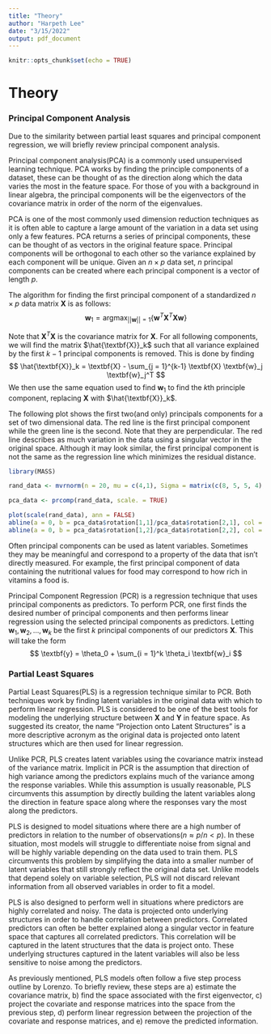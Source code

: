 ```yaml
---
title: "Theory"
author: "Harpeth Lee"
date: "3/15/2022"
output: pdf_document
---
```


```r
knitr::opts_chunk$set(echo = TRUE)
```

# Theory


### Principal Component Analysis

Due to the similarity between partial least squares and principal component regression, we will briefly review principal component analysis. 

Principal component analysis(PCA) is a commonly used unsupervised learning technique. PCA works by finding the principle components of a dataset, these can be thought of as the direction along which the data varies the most in the feature space. For those of you with a background in linear algebra, the principal components will be the eigenvectors of the covariance matrix in order of the norm of the eigenvalues.


  PCA is one of the most commonly used dimension reduction techniques as it is often able to capture a large amount of the variation in a data set using only a few features. PCA returns a series of principal components, these can be thought of as vectors in the original feature space. Principal components will be orthogonal to each other so the variance explained by each component will be unique. Given an $n \times p$ data set, $n$ principal components can be created where each principal component is a vector of length $p$.
    
    
  The algorithm for finding the first principal component of a standardized $n \times p$ data matrix $\textbf{X}$ is as follows:
$$
\textbf{w}_1 = \text{argmax}_{||\textbf{w}||=1} \Big\{ \textbf{w}^T \textbf{X}^T\textbf{X} \textbf{w} \Big\}
$$


Note that $\textbf{X}^T\textbf{X}$ is the covariance matrix for $\textbf{X}$. For all following components, we will find the matrix $\hat{\textbf{X}}_k$ such that all variance explained by the first $k-1$ principal components is removed. This is done by finding
$$
\hat{\textbf{X}}_k = \textbf{X} - \sum_{j = 1}^{k-1} \textbf{X} \textbf{w}_j \textbf{w}_j^T
$$
We then use the same equation used to find $\textbf{w}_1$ to find the $k$th principle component, replacing $\textbf{X}$ with $\hat{\textbf{X}}_k$.

The following plot shows the first two(and only) principals components for a set of two dimensional data. The red line is the first principal component while the green line is the second. Note that they are perpendicular. The red line describes as much variation in the data using a singular vector in the original space. Although it may look similar, the first principal component is not the same as the regression line which minimizes the residual distance.

```r
library(MASS)

rand_data <- mvrnorm(n = 20, mu = c(4,1), Sigma = matrix(c(8, 5, 5, 4), nrow = 2))

pca_data <- prcomp(rand_data, scale. = TRUE)

plot(scale(rand_data), ann = FALSE)
abline(a = 0, b = pca_data$rotation[1,1]/pca_data$rotation[2,1], col = "red")
abline(a = 0, b = pca_data$rotation[1,2]/pca_data$rotation[2,2], col = "green")
```

Often principal components can be used as latent variables. Sometimes they may be meaningful and correspond to a property of the data that isn't directly measured. For example, the first principal component of data containing the nutritional values for food may correspond to how rich in vitamins a food is.

Principal Component Regression (PCR) is a regression technique that uses principal components as predictors. To perform PCR, one first finds the desired number of principal components and then performs linear regression using the selected principal components as predictors. Letting $\textbf{w}_1, \textbf{w}_2,...,\textbf{w}_k$ be the first $k$ principal components of our predictors $\textbf{X}$. This will take the form 
$$
\textbf{y} = \theta_0 + \sum_{i = 1}^k \theta_i \textbf{w}_i
$$


### Partial Least Squares

Partial Least Squares(PLS) is a regression technique similar to PCR. Both techniques work by finding latent variables in the original data with which to perform linear regression. PLS is considered to be one of the best tools for modeling the underlying structure between $\textbf{X}$ and $\textbf{Y}$ in feature space. As suggested its creator, the name "Projection onto Latent Structures" is a more descriptive acronym as the original data is projected onto latent structures which are then used for linear regression.

Unlike PCR, PLS creates latent variables using the covariance matrix instead of the variance matrix. Implicit in PCR is the assumption that direction of high variance among the predictors explains much of the variance among the response variables. While this assumption is usually reasonable, PLS circumvents this assumption by directly building the latent variables along the direction in feature space along where the responses vary the most along the predictors.

PLS is designed to model situations where there are a high number of predictors in relation to the number of observations($n \approx p/n < p$). In these situation, most models will struggle to differentiate noise from signal and will be highly variable depending on the data used to train them. PLS circumvents this problem by simplifying the data into a smaller number of latent variables that still strongly reflect the original data set. Unlike models that depend solely on variable selection, PLS will not discard relevant information from all observed variables in order to fit a model.

PLS is also designed to perform well in situations where predictors are highly correlated and noisy. The data is projected onto underlying structures in order to handle correlation between predictors. Correlated predictors can often be better explained along a singular vector in feature space that captures all correlated predictors. This correlation will be captured in the latent structures that the data is project onto. These underlying structures captured in the latent variables will also be less sensitive to noise among the predictors.

As previously mentioned, PLS models often follow a five step process outline by Lorenzo. To briefly review, these steps are a) estimate the covariance matrix, b) find the space associated with the first eigenvector, c) project the covariate and response matrices into the space from the previous step, d) perform linear regression between the projection of the covariate and response matrices, and e) remove the predicted information.

